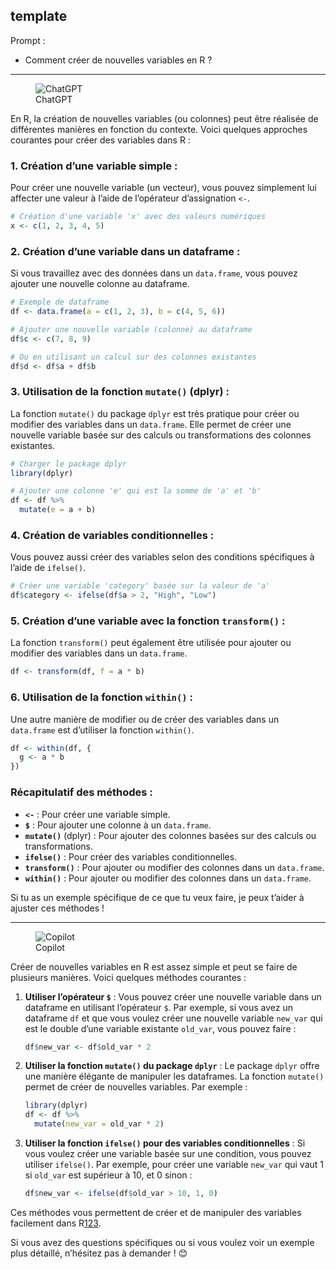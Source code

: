 ## template

::: {.callout-note appearance="simple"}
Prompt : 

* Comment créer de nouvelles variables en R ?

:::

----

![ChatGPT](../img/ChatGPT.PNG)

En R, la création de nouvelles variables (ou colonnes) peut être réalisée de différentes manières en fonction du contexte. Voici quelques approches courantes pour créer des variables dans R :

### 1. **Création d'une variable simple :**
Pour créer une nouvelle variable (un vecteur), vous pouvez simplement lui affecter une valeur à l'aide de l'opérateur d'assignation `<-`.

```r
# Création d'une variable 'x' avec des valeurs numériques
x <- c(1, 2, 3, 4, 5)
```

### 2. **Création d'une variable dans un dataframe :**
Si vous travaillez avec des données dans un `data.frame`, vous pouvez ajouter une nouvelle colonne au dataframe.

```r
# Exemple de dataframe
df <- data.frame(a = c(1, 2, 3), b = c(4, 5, 6))

# Ajouter une nouvelle variable (colonne) au dataframe
df$c <- c(7, 8, 9)

# Ou en utilisant un calcul sur des colonnes existantes
df$d <- df$a + df$b
```

### 3. **Utilisation de la fonction `mutate()` (dplyr) :**
La fonction `mutate()` du package `dplyr` est très pratique pour créer ou modifier des variables dans un `data.frame`. Elle permet de créer une nouvelle variable basée sur des calculs ou transformations des colonnes existantes.

```r
# Charger le package dplyr
library(dplyr)

# Ajouter une colonne 'e' qui est la somme de 'a' et 'b'
df <- df %>%
  mutate(e = a + b)
```

### 4. **Création de variables conditionnelles :**
Vous pouvez aussi créer des variables selon des conditions spécifiques à l'aide de `ifelse()`.

```r
# Créer une variable 'category' basée sur la valeur de 'a'
df$category <- ifelse(df$a > 2, "High", "Low")
```

### 5. **Création d'une variable avec la fonction `transform()` :**
La fonction `transform()` peut également être utilisée pour ajouter ou modifier des variables dans un `data.frame`.

```r
df <- transform(df, f = a * b)
```

### 6. **Utilisation de la fonction `within()` :**
Une autre manière de modifier ou de créer des variables dans un `data.frame` est d'utiliser la fonction `within()`.

```r
df <- within(df, {
  g <- a * b
})
```

### Récapitulatif des méthodes :
- **`<-`** : Pour créer une variable simple.
- **`$`** : Pour ajouter une colonne à un `data.frame`.
- **`mutate()`** (dplyr) : Pour ajouter des colonnes basées sur des calculs ou transformations.
- **`ifelse()`** : Pour créer des variables conditionnelles.
- **`transform()`** : Pour ajouter ou modifier des colonnes dans un `data.frame`.
- **`within()`** : Pour ajouter ou modifier des colonnes dans un `data.frame`.

Si tu as un exemple spécifique de ce que tu veux faire, je peux t'aider à ajuster ces méthodes !

----

![Copilot](../img/copilot.PNG)

Créer de nouvelles variables en R est assez simple et peut se faire de plusieurs manières. Voici quelques méthodes courantes :

1. **Utiliser l'opérateur `$`** :
   Vous pouvez créer une nouvelle variable dans un dataframe en utilisant l'opérateur `$`. Par exemple, si vous avez un dataframe `df` et que vous voulez créer une nouvelle variable `new_var` qui est le double d'une variable existante `old_var`, vous pouvez faire :
   ```r
   df$new_var <- df$old_var * 2
   ```

2. **Utiliser la fonction `mutate()` du package `dplyr`** :
   Le package `dplyr` offre une manière élégante de manipuler les dataframes. La fonction `mutate()` permet de créer de nouvelles variables. Par exemple :
   ```r
   library(dplyr)
   df <- df %>%
     mutate(new_var = old_var * 2)
   ```

3. **Utiliser la fonction `ifelse()` pour des variables conditionnelles** :
   Si vous voulez créer une variable basée sur une condition, vous pouvez utiliser `ifelse()`. Par exemple, pour créer une variable `new_var` qui vaut 1 si `old_var` est supérieur à 10, et 0 sinon :
   ```r
   df$new_var <- ifelse(df$old_var > 10, 1, 0)
   ```

Ces méthodes vous permettent de créer et de manipuler des variables facilement dans R[1](https://bookdown.org/fousseynoubah/dswr_book/transformer-de-donnees-avec-dplyr.html)[2](https://juba.github.io/tidyverse/09-recodages.html)[3](https://demandred.gitbooks.io/introduction-a-r-pour-les-chatons/content/transformer-les-donnees.html).

Si vous avez des questions spécifiques ou si vous voulez voir un exemple plus détaillé, n'hésitez pas à demander ! 😊